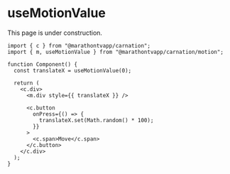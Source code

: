 # useMotionValue

<Callout type="warning" emoji="🚧">
  This page is under construction.
</Callout>

```tsx
import { c } from "@marathontvapp/carnation";
import { m, useMotionValue } from "@marathontvapp/carnation/motion";

function Component() {
  const translateX = useMotionValue(0);

  return (
    <c.div>
      <m.div style={{ translateX }} />

      <c.button
        onPress={() => {
          translateX.set(Math.random() * 100);
        }}
      >
        <c.span>Move</c.span>
      </c.button>
    </c.div>
  );
}
```
